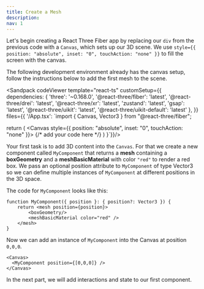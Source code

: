 ```yaml
---
title: Create a Mesh
description:
nav: 1
---
```


Let's begin creating a React Three Fiber app by replacing our `div` from the previous code with a `Canvas`, which sets up our 3D scene. We use `style={{ position: "absolute", inset: "0", touchAction: "none" }}` to fill the screen with the canvas.

The following development environment already has the canvas setup, follow the instructions below to add the first mesh to the scene.

<Sandpack codeViewer
  template="react-ts"
  customSetup={{
    dependencies: {
      'three': '~0.168.0',
      '@react-three/fiber': 'latest',
      '@react-three/drei': 'latest',
      '@react-three/xr': 'latest',
      'zustand': 'latest',
      'gsap': 'latest',
      '@react-three/uikit': 'latest',
      '@react-three/uikit-default': 'latest'
    },
  }}
  files={{
    '/App.tsx': `import { Canvas, Vector3 } from "@react-three/fiber";

  return (
    <Canvas style={{ position: "absolute", inset: "0", touchAction: "none" }}>
      {/* add your code here */}
    </Canvas>
  )
}`}}/>


Your first task is to add 3D content into the `Canvas`. For that we create a new component called `MyComponent` that returns a **mesh** containing a **boxGeometry** and a **meshBasicMaterial** with color `"red"` to render a red box. We pass an optional position attribute to `MyComponent` of type Vector3 so we can define multiple instances of `MyComponent` at different positions in the 3D space.

The code for `MyComponent` looks like this:
```tsx
function MyComponent({ position }: { position?: Vector3 }) {
    return <mesh position={position}>
        <boxGeometry/>
        <meshBasicMaterial color="red" />
    </mesh>
}
```

Now we can add an instance of `MyComponent` into the Canvas at position `0,0,0`.

```tsx
<Canvas>
  <MyComponent position={[0,0,0]} />
</Canvas>
```

In the next part, we will add interactions and state to our first component.